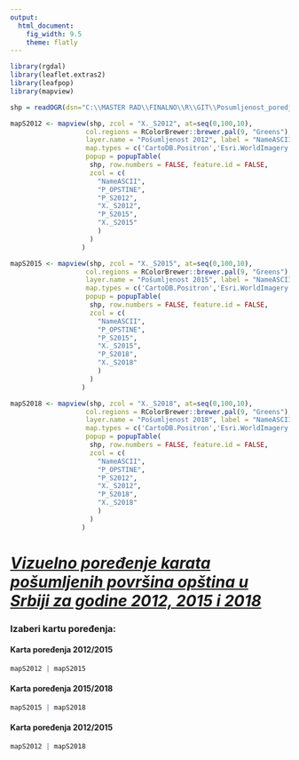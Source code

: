```yaml
---
output:
  html_document: 
    fig_width: 9.5
    theme: flatly
---
```


<!-- ucitavanje biblioteka -->
```r
library(rgdal) 
library(leaflet.extras2)
library(leafpop)
library(mapview)
```

<!-- unos shp fajla -->
```r
shp = readOGR(dsn="C:\\MASTER RAD\\FINALNO\\R\\GIT\\Posumljenost_poredjene\\PODACI",layer="STATISTIKA")
```

<!-- kreiranje mapa posumljenih povrsina -->
```r
mapS2012 <- mapview(shp, zcol = "X._S2012", at=seq(0,100,10),
                   col.regions = RColorBrewer::brewer.pal(9, "Greens"), alpha.regions = 1,
                   layer.name = "Pošumljenost 2012", label = "NameASCII",
                   map.types = c('CartoDB.Positron','Esri.WorldImagery','OpenStreetMap'),
                   popup = popupTable(
                    shp, row.numbers = FALSE, feature.id = FALSE,
                    zcol = c(
                      "NameASCII",
                      "P_OPSTINE",
                      "P_S2012",
                      "X._S2012",
                      "P_S2015",
                      "X._S2015"
                      )
                    )
                  )

mapS2015 <- mapview(shp, zcol = "X._S2015", at=seq(0,100,10),
                   col.regions = RColorBrewer::brewer.pal(9, "Greens"), alpha.regions = 1,
                   layer.name = "Pošumljenost 2015", label = "NameASCII",
                   map.types = c('CartoDB.Positron','Esri.WorldImagery','OpenStreetMap'),
                   popup = popupTable(
                    shp, row.numbers = FALSE, feature.id = FALSE,
                    zcol = c(
                      "NameASCII",
                      "P_OPSTINE",
                      "P_S2015",
                      "X._S2015",
                      "P_S2018",
                      "X._S2018"
                      )
                    )
                  )

mapS2018 <- mapview(shp, zcol = "X._S2018", at=seq(0,100,10),
                   col.regions = RColorBrewer::brewer.pal(9, "Greens"), alpha.regions = 1,
                   layer.name = "Pošumljenost 2018", label = "NameASCII",
                   map.types = c('CartoDB.Positron','Esri.WorldImagery','OpenStreetMap'),
                   popup = popupTable(
                    shp, row.numbers = FALSE, feature.id = FALSE,
                    zcol = c(
                      "NameASCII",
                      "P_OPSTINE",
                      "P_S2012",
                      "X._S2012",
                      "P_S2018",
                      "X._S2018"
                      )
                    )
                  )
```

# [*Vizuelno poređenje karata pošumljenih površina opština u Srbiji za godine 2012, 2015 i 2018*]{.underline}</span>

### Izaberi kartu poređenja:{.tabset}
#### Karta poređenja 2012/2015
```r
mapS2012 | mapS2015
```

#### Karta poređenja 2015/2018
```r
mapS2015 | mapS2018
```

#### Karta poređenja 2012/2015
```r
mapS2012 | mapS2018
```